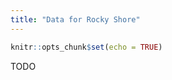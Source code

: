```yaml
---
title: "Data for Rocky Shore"
---
```


```r
knitr::opts_chunk$set(echo = TRUE)
```

TODO


